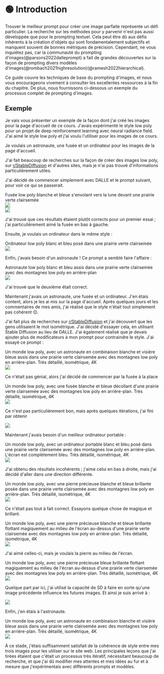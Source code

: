 
# 🟢 Introduction

Trouver le meilleur prompt pour créer une image parfaite représente un défi particulier.
La recherche sur les méthodes pour y parvenir n'est pas aussi développée que pour le prompting textuel. Cela
peut être dû aux défis inhérents à la création d'objets qui sont fondamentalement subjectifs
et manquent souvent de bonnes métriques de précision. Cependant, ne vous inquiétez pas, car la communauté du prompting d'images(@parsons2022dalleprompt) a fait de grandes découvertes sur la façon de prompting divers modèles d'images(@rombach2021highresolution)(@ramesh2022hierarchical).

Ce guide couvre les techniques de base du prompting d'images, et nous vous encourageons vivement
à consulter les excellentes ressources à la fin du chapitre.
De plus, nous fournissons ci-dessous un exemple du processus complet de prompting d'images.

## Exemple

Je vais vous présenter un exemple de la façon dont j'ai créé les images pour la page d'accueil de ce cours.
J'avais expérimenté le style low poly pour un projet de deep reinforcement learning
avec neural radiance field. J'ai aimé le style low poly et j'ai voulu l'utiliser
pour les images de ce cours.

Je voulais un astronaute, une fusée et un ordinateur pour les images de la page d'accueil.

J'ai fait beaucoup de recherches sur la façon de créer des images low poly, sur [r/StableDiffusion](https://www.reddit.com/r/StableDiffusion/)
et d'autres sites, mais je n'ai pas trouvé d'informations particulièrement utiles.

J'ai décidé de commencer simplement avec DALLE et le prompt suivant, pour voir ce qui se passerait.

<AIInput>
  Fusée low poly blanche et bleue s'envolant vers la lune devant une prairie
  verte clairsemée
</AIInput>

<div style={{ textAlign: "center" }}>
  <Image
    src="/docs/assets/images_chapter/rockets_dalle_1.webp"
    className="img-docs"
    width={2430}
    height={604}
    style={{ width: "750px", margin: "auto" }}
  />
</div>

<div style={{ textAlign: "center" }}>
  <Image
    src="/docs/assets/images_chapter/rockets_dalle_2.webp"
    className="img-docs"
    width={2430}
    height={604}
    style={{ width: "750px", margin: "auto" }}
  />
</div>

J'ai trouvé que ces résultats étaient plutôt corrects pour un premier essai ; j'ai particulièrement aimé
la fusée en bas à gauche.

Ensuite, je voulais un ordinateur dans le même style :

<AIInput>
  Ordinateur low poly blanc et bleu posé dans une prairie verte clairsemée
</AIInput>

<div style={{ textAlign: "center" }}>
  <Image
    src="/docs/assets/images_chapter/computer_dalle_1.webp"
    className="img-docs"
    width={2430}
    height={604}
    style={{ width: "750px", margin: "auto" }}
  />
</div>

Enfin, j'avais besoin d'un astronaute ! Ce prompt a semblé faire l'affaire :

<AIInput>
  Astronaute low poly blanc et bleu assis dans une prairie verte clairsemée avec
  des montagnes low poly en arrière-plan
</AIInput>

<div style={{ textAlign: "center" }}>
  <Image
    src="/docs/assets/images_chapter/astronaut_dalle_1.webp"
    className="img-docs"
    width={2430}
    height={604}
    style={{ width: "750px", margin: "auto" }}
  />
</div>

J'ai trouvé que le deuxième était correct.

Maintenant j'avais un astronaute, une fusée et un ordinateur. J'en étais content,
alors je les ai mis sur la page d'accueil. Après quelques jours et les commentaires de mes amis,
j'ai réalisé que le style n'était tout simplement pas cohérent 😔.

J'ai fait plus de recherches sur [r/StableDiffusion](https://www.reddit.com/r/StableDiffusion/) et j'ai découvert que les gens utilisaient le mot isométrique. J'ai décidé d'essayer cela, en utilisant Stable Diffusion au lieu de DALLE.
J'ai également réalisé que je devais ajouter plus de modificateurs à mon prompt
pour contraindre le style. J'ai essayé ce prompt :

<AIInput>
  Un monde low poly, avec un astronaute en combinaison blanche et visière bleue
  assis dans une prairie verte clairsemée avec des montagnes low poly en
  arrière-plan. Très détaillé, isométrique, 4K
</AIInput>

<div style={{ textAlign: "center" }}>
  <Image
    src="/docs/assets/images_chapter/astronaut_sd_1.webp"
    className="img-docs"
    width={1222}
    height={1108}
    style={{ width: "250px", margin: "auto" }}
  />
</div>

Ce n'était pas génial, alors j'ai décidé de commencer par la fusée à la place

<AIInput>
  Un monde low poly, avec une fusée blanche et bleue décollant d'une prairie
  verte clairsemée avec des montagnes low poly en arrière-plan. Très détaillé,
  isométrique, 4K
</AIInput>

<div style={{ textAlign: "center" }}>
  <Image
    src="/docs/assets/images_chapter/rocket_sd_1.webp"
    className="img-docs"
    width={1222}
    height={1108}
    style={{ width: "250px", margin: "auto" }}
  />
</div>

Ce n'est pas particulièrement bon, mais après quelques itérations, j'ai fini par obtenir

<div style={{ textAlign: "center" }}>
  <Image
    src="/img/rocket.webp"
    className="img-docs"
    width={512}
    height={512}
    style={{ width: "250px", margin: "auto" }}
  />
</div>

Maintenant j'avais besoin d'un meilleur ordinateur portable :

<AIInput>
  Un monde low poly, avec un ordinateur portable blanc et bleu posé dans une
  prairie verte clairsemée avec des montagnes low poly en arrière-plan. L'écran
  est complètement bleu. Très détaillé, isométrique, 4K
</AIInput>

<div style={{ textAlign: "center" }}>
  <Image
    src="/docs/assets/images_chapter/laptop_sd_1.webp"
    className="img-docs"
    width={1222}
    height={1108}
    style={{ width: "250px", margin: "auto" }}
  />
</div>

J'ai obtenu des résultats incohérents ; j'aime celui en bas à droite, mais j'ai décidé d'aller dans une direction différente.

<AIInput>
  Un monde low poly, avec une pierre précieuse blanche et bleue brillante posée
  dans une prairie verte clairsemée avec des montagnes low poly en arrière-plan.
  Très détaillé, isométrique, 4K
</AIInput>

<div style={{ textAlign: "center" }}>
  <Image
    src="/docs/assets/images_chapter/gemstone_sd_1.webp"
    className="img-docs"
    width={1222}
    height={1108}
    style={{ width: "250px", margin: "auto" }}
  />
</div>

Ce n'était pas tout à fait correct. Essayons quelque chose de magique et brillant.

<AIInput>
  Un monde low poly, avec une pierre précieuse blanche et bleue brillante
  flottant magiquement au milieu de l'écran au-dessus d'une prairie verte
  clairsemée avec des montagnes low poly en arrière-plan. Très détaillé,
  isométrique, 4K
</AIInput>

<div style={{ textAlign: "center" }}>
  <Image
    src="/docs/assets/images_chapter/gemstone_sd_2.webp"
    className="img-docs"
    width={1222}
    height={1108}
    style={{ width: "250px", margin: "auto" }}
  />
</div>

J'ai aimé celles-ci, mais je voulais la pierre au milieu de l'écran.

<AIInput>
  Un monde low poly, avec une pierre précieuse bleue brillante flottant
  magiquement au milieu de l'écran au-dessus d'une prairie verte clairsemée avec
  des montagnes low poly en arrière-plan. Très détaillé, isométrique, 4K
</AIInput>

<div style={{ textAlign: "center" }}>
  <Image
    src="/docs/assets/images_chapter/gemstone_sd_3.webp"
    className="img-docs"
    width={1222}
    height={1108}
    style={{ width: "250px", margin: "auto" }}
  />
</div>

Quelque part par ici, j'ai utilisé la capacité de SD à faire en sorte qu'une image précédente influence les futures images.
Et ainsi je suis arrivé à :

<div style={{ textAlign: "center" }}>
  <Image
    src="/img/computer.webp"
    className="img-docs"
    width={512}
    height={512}
    style={{ width: "250px", margin: "auto" }}
  />
</div>

Enfin, j'en étais à l'astronaute.

<AIInput>
  Un monde low poly, avec un astronaute en combinaison blanche et visière bleue
  assis dans une prairie verte clairsemée avec des montagnes low poly en
  arrière-plan. Très détaillé, isométrique, 4K
</AIInput>

<div style={{ textAlign: "center" }}>
  <Image
    src="/img/astronaut.webp"
    className="img-docs"
    width={404}
    height={432}
    style={{ width: "250px", margin: "auto" }}
  />
</div>

À ce stade, j'étais suffisamment satisfait de la cohérence de style entre mes trois images pour les utiliser
sur le site web. Les principales leçons que j'ai tirées étaient que c'était un processus très itératif, nécessitant beaucoup de recherche,
et que j'ai dû modifier mes attentes et mes idées au fur et à mesure que j'expérimentais avec différents prompts et modèles.
